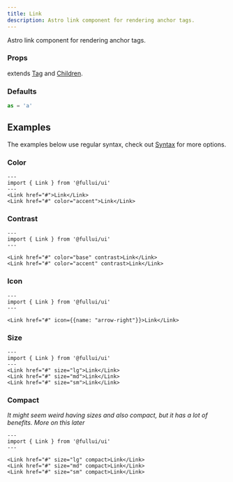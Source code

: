 ```yaml
---
title: Link
description: Astro link component for rendering anchor tags.
---
```

Astro link component for rendering anchor tags.

### Props
extends [Tag](/utility/tag) and [Children](/utility/children).

### Defaults
```ts
as = 'a'
```

## Examples
The examples below use regular syntax, check out [Syntax](/overview/syntax) for more options.

### Color
```astro live
---
import { Link } from '@fullui/ui'
---
<Link href="#">Link</Link>
<Link href="#" color="accent">Link</Link>
```

### Contrast
```astro live
---
import { Link } from '@fullui/ui'
---

<Link href="#" color="base" contrast>Link</Link>
<Link href="#" color="accent" contrast>Link</Link>
```

### Icon
```astro live
---
import { Link } from '@fullui/ui'
---

<Link href="#" icon={{name: "arrow-right"}}>Link</Link>
```

### Size
```astro live
---
import { Link } from '@fullui/ui'
---
<Link href="#" size="lg">Link</Link>
<Link href="#" size="md">Link</Link>
<Link href="#" size="sm">Link</Link>
```

### Compact
*It might seem weird having sizes and also compact, but it has a lot of benefits. More on this later*
```astro live
---
import { Link } from '@fullui/ui'
---

<Link href="#" size="lg" compact>Link</Link>
<Link href="#" size="md" compact>Link</Link>
<Link href="#" size="sm" compact>Link</Link>
```
